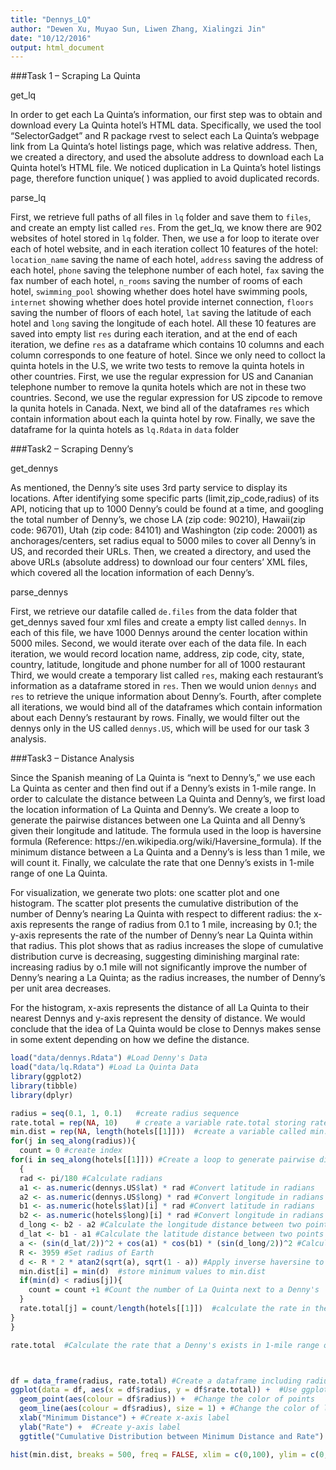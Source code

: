 ```yaml
---
title: "Dennys_LQ"
author: "Dewen Xu, Muyao Sun, Liwen Zhang, Xialingzi Jin"
date: "10/12/2016"
output: html_document
---
```


###Task 1 – Scraping La Quinta

get_lq

In order to get each La Quinta’s information, our first step was to obtain and download every La Quinta hotel’s HTML data. Specifically, we used the tool “SelectorGadget” and R package rvest to select each La Quinta’s webpage link from La Quinta's hotel listings page, which was relative address. Then, we created a directory, and used the absolute address to download each La Quinta hotel’s HTML file. We noticed duplication in La Quinta's hotel listings page, therefore function unique( ) was applied to avoid duplicated records.

parse_lq

First, we retrieve full paths of all files in `lq` folder and save them to `files`, and create an empty list called `res`. From the get_lq, we know there are 902 websites of hotel stored in `lq` folder. Then, we use a for loop to iterate over each of hotel website, and in each iteration collect 10 features of the hotel: `location_name` saving the name of each hotel, `address` saving the address of each hotel, `phone` saving the telephone number of each hotel, `fax` saving the fax number of each hotel, `n_rooms` saving the number of rooms of each hotel, `swimming_pool` showing whether does hotel have swimming pools, `internet` showing whether does hotel provide internet connection, `floors` saving the number of floors of each hotel,  `lat` saving the latitude of each hotel and `long` saving the longitude of each hotel. All these 10 features are saved into empty list `res` during each iteration, and at the end of each iteration, we define `res` as a dataframe which contains 10 columns and each column corresponds to one feature of hotel. Since we only need to colloct la quinta hotels in the U.S, we write two tests to remove la quinta hotels in other countries. First, we use the regular expression for US and Cananian telephone number to remove la qunita hotels which are not in these two countries. Second, we use the regular expression for US zipcode to remove la qunita hotels in Canada. Next, we bind all of the dataframes `res` which contain information about each la quinta hotel by row. Finally, we save the dataframe for la quinta hotels as `lq.Rdata` in `data` folder

###Task2 – Scraping Denny’s

get_dennys

As mentioned, the Denny’s site uses 3rd party service to display its locations. After identifying some specific parts (limit,zip_code,radius) of its API, noticing that up to 1000 Denny’s could be found at a time, and googling the total number of Denny’s, we chose LA (zip code: 90210), Hawaii(zip code: 96701), Utah (zip code: 84101) and Washington (zip code: 20001) as anchorages/centers, set radius equal to 5000 miles to cover all Denny’s in US, and recorded their URLs. Then, we created a directory, and used the above URLs (absolute address) to download our four centers’ XML files, which covered all the location information of each Denny’s.

parse_dennys

First, we retrieve our datafile called `de.files` from the data folder that get_dennys saved four xml files and create a empty list called `dennys`. In each of this file, we have 1000 Dennys around the center location within 5000 miles. Second, we would iterate over each of the data file. In each iteration, we would record location name, address, zip code, city, state, country, latitude, longitude and phone number for all of 1000 restaurant Third, we would create a temporary list called `res`, making each restaurant's information as a dataframe stored in `res`. Then we would union `dennys` and `res` to retrieve the unique information about Denny's. Fourth, after complete all iterations, we would bind all of the dataframes which contain information about each Denny's restaurant by rows. Finally, we would filter out the dennys only in the US called `dennys.US`, which will be used for our task 3 analysis. 


###Task3 – Distance Analysis


Since the Spanish meaning of La Quinta is “next to Denny’s,” we use each La Quinta as center and then find out if a  Denny’s exists in 1-mile range. In order to calculate the distance between La Quinta and Denny’s, we first load the location information of La Quinta and Denny’s. We create a loop to generate the pairwise distances between one La Quinta and all Denny’s given their longitude and latitude. The formula used in the loop is haversine formula (Reference: https://en.wikipedia.org/wiki/Haversine_formula). If the minimum distance between a La Quinta and a Denny’s is less than 1 mile, we will count it. Finally, we calculate the rate that one Denny’s exists in 1-mile range of one La Quinta.

For visualization, we generate two plots: one scatter plot and one histogram. The scatter plot presents the cumulative distribution of the number of Denny’s nearing La Quinta with respect to different radius: the x-axis represents the range of radius from 0.1 to 1 mile, increasing by 0.1; the y-axis represents the rate of the number of Denny’s near La Quinta within that radius. This plot shows that as radius increases the slope of cumulative distribution curve is decreasing, suggesting diminishing marginal rate: increasing radius by o.1 mile will not significantly improve the number of Denny’s nearing a La Quinta; as the radius increases, the number of Denny’s per unit area decreases.

For the histogram, x-axis represents the distance of all La Quinta to their nearest Dennys and y-axis represent the density of distance. We would conclude that the idea of La Quinta would be close to Dennys makes sense in some extent depending on how we define the distance. 

```r
load("data/dennys.Rdata") #Load Denny's Data
load("data/lq.Rdata") #Load La Quinta Data
library(ggplot2)
library(tibble)
library(dplyr)

radius = seq(0.1, 1, 0.1)   #create radius sequence 
rate.total = rep(NA, 10)    # create a variable rate.total storing rate values
min.dist = rep(NA, length(hotels[[1]]))  #create a variable called min.dist storing minimum values of distance
for(j in seq_along(radius)){
  count = 0 #create index
for(i in seq_along(hotels[[1]])) #Create a loop to generate pairwise distances
  {
  rad <- pi/180 #Calculate radians
  a1 <- as.numeric(dennys.US$lat) * rad #Convert latitude in radians 
  a2 <- as.numeric(dennys.US$long) * rad #Convert longitude in radians
  b1 <- as.numeric(hotels$lat)[i] * rad #Convert latitude in radians
  b2 <- as.numeric(hotels$long)[i] * rad #Convert longitude in radians
  d_long <- b2 - a2 #Calculate the longitude distance between two points
  d_lat <- b1 - a1 #Calculate the latitude distance between two points
  a <- (sin(d_lat/2))^2 + cos(a1) * cos(b1) * (sin(d_long/2))^2 #Calculate the haversine of the central angle between two points
  R <- 3959 #Set radius of Earth
  d <- R * 2 * atan2(sqrt(a), sqrt(1 - a)) #Apply inverse haversine to calculate the spatial distance
  min.dist[i] = min(d)  #store minimum values to min.dist
  if(min(d) < radius[j]){
    count = count +1 #Count the number of La Quinta next to a Denny's
  }
  rate.total[j] = count/length(hotels[[1]])  #calculate the rate in the radius ranges
}
}

rate.total  #Calculate the rate that a Denny's exists in 1-mile range of a La Quinta



df = data_frame(radius, rate.total) #Create a dataframe including radius and rate
ggplot(data = df, aes(x = df$radius, y = df$rate.total)) +  #Use ggplot to visualize the relationship between minimum distance and rate
  geom_point(aes(colour = df$radius)) +  #Change the color of points
  geom_line(aes(colour = df$radius), size = 1) + #Change the color of lines 
  xlab("Minimum Distance") + #Create x-axis label
  ylab("Rate") +  #Create y-axis label
  ggtitle("Cumulative Distribution between Minimum Distance and Rate") #Create a title 

hist(min.dist, breaks = 500, freq = FALSE, xlim = c(0,100), ylim = c(0, 0.4), main = "Distance between La Quinta and Nearest Denny's") #Use histogram to visualize minimum distance and rate
```

